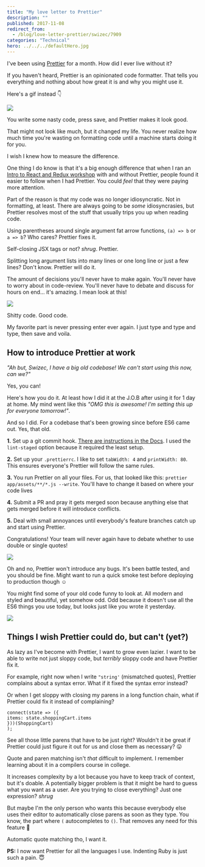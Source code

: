 ```yaml
---
title: "My love letter to Prettier"
description: ""
published: 2017-11-08
redirect_from:
  - /blog/love-letter-prettier/swizec/7909
categories: "Technical"
hero: ../../../defaultHero.jpg
---
```


I've been using [Prettier](https://github.com/prettier/prettier) for a month. How did I ever live without it?

If you haven't heard, Prettier is an opinionated code formatter. That tells you everything and nothing about how great it is and why you might use it.

Here's a gif instead 👇

![](https://swizec.com/blog/wp-content/uploads/2017/11/prettier-magic.gif)

You write some nasty code, press save, and Prettier makes it look good.

That might not look like much, but it changed my life. You never realize how much time you're wasting on formatting code until a machine starts doing it for you.

I wish I knew how to measure the difference.

One thing I do know is that it's a big enough difference that when I ran an [Intro to React and Redux workshop](https://swizec.com/blog/teaching-stubhub-react-redux/swizec/7860) with and without Prettier, people found it easier to follow when I had Prettier. You could _feel_ that they were paying more attention.

Part of the reason is that my code was no longer idiosyncratic. Not in formatting, at least. There are always going to be _some_ idiosyncrasies, but Prettier resolves most of the stuff that usually trips you up when reading code.

Using parentheses around single argument fat arrow functions, `(a) => b` or `a => b`? Who cares? Prettier fixes it.

Self-closing JSX tags or not? _shrug_. Prettier.

Splitting long argument lists into many lines or one long line or just a few lines? Don't know. Prettier will do it.

The amount of decisions you'll never have to make again. You'll never have to worry about in code-review. You'll never have to debate and discuss for hours on end… it's amazing. I mean look at this!

![](https://swizec.com/blog/wp-content/uploads/2017/11/prettier-magic-2.gif)

Shitty code. Good code.

My favorite part is never pressing enter ever again. I just type and type and type, then save and voila.

## How to introduce Prettier at work

_"Ah but, Swizec, I have a big old codebase! We can't start using this now, can we?"_

Yes, you can!

Here's how you do it. At least how I did it at the J.O.B after using it for 1 day at home. My mind went like this _"OMG this is awesome! I'm setting this up for everyone tomorrow!"_.

And so I did. For a codebase that's been growing since before ES6 came out. Yes, that old.

**1.** Set up a git commit hook. [There are instructions in the Docs](https://prettier.io/docs/en/precommit.html). I used the `lint-staged` option because it required the least setup.

**2.** Set up your `.prettierrc`. I like to set `tabWidth: 4` and `printWidth: 80`. This ensures everyone's Prettier will follow the same rules.

**3.** You run Prettier on all your files. For us, that looked like this: `prettier app/assets/**/*.js --write`. You'll have to change it based on where your code lives

**4.** Submit a PR and pray it gets merged soon because anything else that gets merged before it will introduce conflicts.

**5.** Deal with small annoyances until everybody's feature branches catch up and start using Prettier.

Congratulations! Your team will never again have to debate whether to use double or single quotes!

![](https://swizec.com/blog/wp-content/uploads/2017/11/Pokemon-celebrate.gif)

Oh and no, Prettier won't introduce any bugs. It's been battle tested, and you should be fine. Might want to run a quick smoke test before deploying to production though ☺️

You might find some of your old code funny to look at. All modern and styled and beautiful, yet somehow odd. Odd because it doesn't use all the ES6 things you use today, but looks just like you wrote it yesterday.

![](https://swizec.com/blog/wp-content/uploads/2017/11/new-fav-prettier.gif)

## Things I wish Prettier could do, but can't (yet?)

As lazy as I've become with Prettier, I want to grow even lazier. I want to be able to write not just sloppy code, but _terribly_ sloppy code and have Prettier fix it.

For example, right now when I write `"string'` (mismatched quotes), Prettier complains about a syntax error. What if it fixed the syntax error instead?

Or when I get sloppy with closing my parens in a long function chain, what if Prettier could fix it instead of complaining?

    connect(state => ({
    items: state.shoppingCart.items
    }))(ShoppingCart)
    );

See all those little parens that have to be just right? Wouldn't it be great if Prettier could just figure it out for us and close them as necessary? 😛

Quote and paren matching isn't _that_ difficult to implement. I remember learning about it in a compilers course in college.

It increases complexity by a lot because you have to keep track of context, but it's doable. A potentially bigger problem is that it might be hard to guess what you want as a user. Are you trying to close everything? Just one expression? _shrug_

But maybe I'm the only person who wants this because everybody else uses their editor to automatically close parens as soon as they type. You know, the part where `(` autocompletes to `()`. That removes any need for this feature 🤔

Automatic quote matching tho, I want it.

**PS:** I now want Prettier for all the languages I use. Indenting Ruby is just such a pain. 😇
